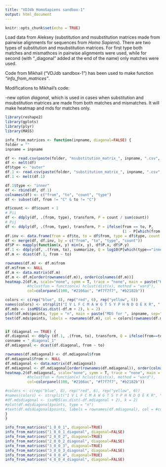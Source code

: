 ```yaml
---
title: "VDJdb HomoSapiens sandbox-1"
output: html_document
---
```


```r
knitr::opts_chunk$set(echo = TRUE)
```

Load data from Aleksey (substitution and msubstitution matrices made from pairwise alignments for sequences from *Homo Sapiens*). There are two types of substitution and msubstitution matrices. For first type both matches and mismathces in pairwise alignments were used, while for second (with "_diagonal" added at the end of the name) only matches were used.

Code from Mikhail ("VDJdb sandbox-1") has been used to make function *"info_from_matrices"*.

Modifications to Mikhail's code:

-new option *diagonal*, which is used in cases when substitution and msubstitution matrices are made from both matches and mismatches. It will make heatmap and mds for matches only.

```r
library(reshape2) 
library(gplots)
library(plyr) 
library(MASS)

info_from_matrices <- function(inpname, diagonal=FALSE) {
folder = ""
inpname = inpname

df <- read.csv(paste(folder, "msubstitution_matrix_", inpname, ".csv", sep =""), stringsAsFactors = F) 
df <- melt(df)
df$type <- "outer"
df.1 <- read.csv(paste(folder, "substitution_matrix_", inpname, ".csv", sep =""), stringsAsFactors = F) 
df.1 <- melt(df.1)

df.1$type <- "inner"
df <- rbind(df, df.1)
colnames(df) <- c("from", "to", "count", "type") 
df <- subset(df, from != "C" & to != "C")

df$count <- df$count + 1
# Pii
df <- ddply(df, .(from, type), transform, P = count / sum(count))
# Pij
df <- ddply(df, .(from, type), transform, P = ifelse(from == to, P,
                                                     (1 - P[which(from == to)]) * count / sum(count[which(from != to)])))
df.inv <- data.frame(from = df$to, to = df$from, type = df$type, count = df$count, P = df$P) 
df <- merge(df, df.inv, by = c("from", "to", "type", "count"))
df$P <- mapply(function(x, y) min(x, y), df$P.x, df$P.y)                                 
df.1 <- ddply(df, .(from, to), summarize, Q = log10(P[which(type=="inner")] / P[which(type=="outer")]))
df.m <- dcast(df.1, from ~ to)

rownames(df.m) <- df.m$from 
df.m$from <- NULL
df.m <- data.matrix(df.m)
df.m <- df.m[order(rownames(df.m)), order(colnames(df.m))]
heatmap.2(df.m, scale="none", symm = T, trace = "none", main = paste("Heatmap for ", inpname, sep=""),
          #hclustfun = function(x) hclust(dist(x), method = "ward"), 
          col=colorpanel(100, "#2166ac", "#f7f7f7", "#b2182b"))

colors <- c(rep("blue", 8), rep("red", 6), rep("yellow", 6))
names(colors) <- strsplit("I V L F C M A W G T S Y P H N D Q E K R", " ")[[1]]
df.mds <- isoMDS(as.dist(-df.m + 2), k = 2)
plot(df.mds$points, type = "n", main = paste("MDS for ", inpname, sep=""))
text(df.mds$points, labels = rownames(df.m), col = colors[rownames(df.m)])


if (diagonal == TRUE) {
df.diagonal <- ddply (df.1, .(from, to), transform, Q = ifelse(from==to, Q, 0))
conname = "_diagonal_1"
df.mdiagonal <- dcast(df.diagonal, from ~ to)

rownames(df.mdiagonal) <- df.mdiagonal$from 
df.mdiagonal$from <- NULL
df.mdiagonal <- data.matrix(df.mdiagonal)
df.mdiagonal <- df.mdiagonal[order(rownames(df.mdiagonal)), order(colnames(df.mdiagonal))]
heatmap.2(df.mdiagonal, scale="none", symm = T, trace = "none", main = paste("Diagonal elements for ", inpname, sep=""),
          #hclustfun = function(x) hclust(dist(x), method = "ward"), 
          col=colorpanel(100, "#2166ac", "#f7f7f7", "#b2182b"))

#colors <- c(rep("blue", 8), rep("red", 6), rep("yellow", 6))
#names(colors) <- strsplit("I V L F C M A W G T S Y P H N D Q E K R", " ")[[1]]
#df.mdsdiagonal <- isoMDS(as.dist(-df.mdiagonal + 2), k = 2)
#plot(df.mdsdiagonal$points, type = "n")
#text(df.mdsdiagonal$points, labels = rownames(df.mdiagonal), col = #colors[rownames(df.mdiagonal)])
}
}
```


```r
info_from_matrices("1_0_0_1", diagonal=TRUE)
info_from_matrices("1_0_0_1_diagonal", diagonal=FALSE)
info_from_matrices("2_0_0_2", diagonal=TRUE)
info_from_matrices("2_0_0_2_diagonal", diagonal=FALSE)
info_from_matrices("3_0_0_3", diagonal=TRUE)
info_from_matrices("3_0_0_3_diagonal", diagonal=FALSE)
info_from_matrices("4_0_0_4", diagonal=TRUE)
info_from_matrices("4_0_0_4_diagonal", diagonal=FALSE)
```